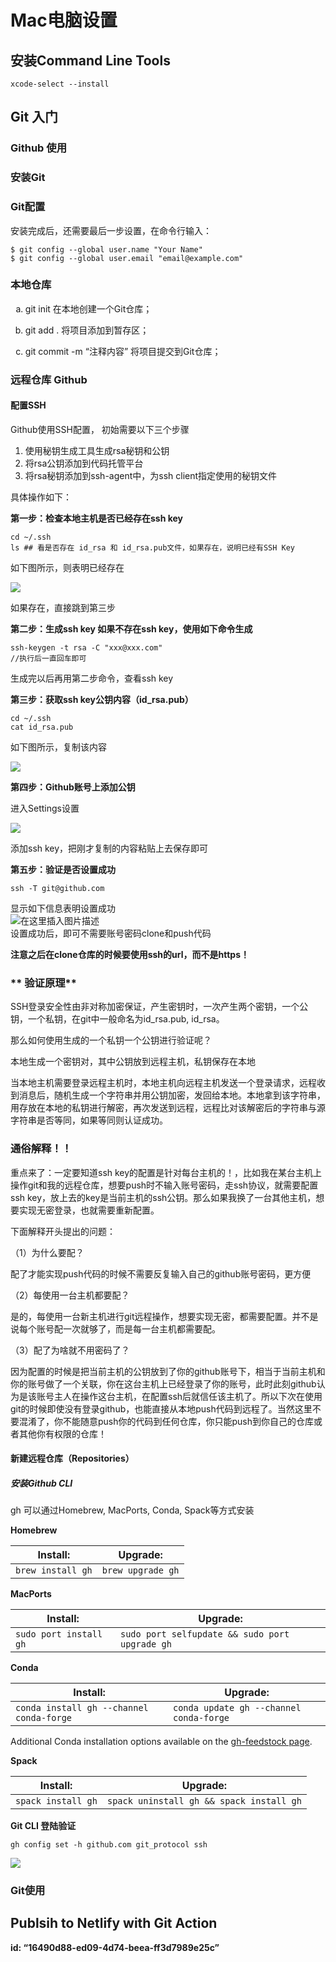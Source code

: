 # Mac电脑设置

## 安装Command Line Tools

`xcode-select --install`

## Git 入门

### Github 使用



### 安装Git

### Git配置

安装完成后，还需要最后一步设置，在命令行输入：

    $ git config --global user.name "Your Name"
    $ git config --global user.email "email@example.com"
### 本地仓库

a. git init 在本地创建一个Git仓库；

b. git add . 将项目添加到暂存区；

c. git commit -m "注释内容" 将项目提交到Git仓库；


### 远程仓库 Github

#### 配置SSH

Github使用SSH配置， 初始需要以下三个步骤

1.  使用秘钥生成工具生成rsa秘钥和公钥
2.  将rsa公钥添加到代码托管平台
3.  将rsa秘钥添加到ssh-agent中，为ssh client指定使用的秘钥文件

具体操作如下：

**第一步：检查本地主机是否已经存在ssh key**

    cd ~/.ssh
    ls ## 看是否存在 id_rsa 和 id_rsa.pub文件，如果存在，说明已经有SSH Key

如下图所示，则表明已经存在

![](https://img-blog.csdnimg.cn/20210630110100210.png)

如果存在，直接跳到第三步

**第二步：生成ssh key 如果不存在ssh key，使用如下命令生成**

    ssh-keygen -t rsa -C "xxx@xxx.com"
    //执行后一直回车即可

生成完以后再用第二步命令，查看ssh key

**第三步：获取ssh key公钥内容（id_rsa.pub）**

    cd ~/.ssh
    cat id_rsa.pub

如下图所示，复制该内容

![](https://img-blog.csdnimg.cn/20210630110507976.png)

**第四步：Github账号上添加公钥**

进入Settings设置

![](https://img-blog.csdnimg.cn/20210630110629268.png)

添加ssh key，把刚才复制的内容粘贴上去保存即可

**第五步：验证是否设置成功**

`ssh -T git@github.com`

显示如下信息表明设置成功\
![在这里插入图片描述](https://img-blog.csdnimg.cn/20210630111024188.png){alt="在这里插入图片描述"}\
设置成功后，即可不需要账号密码clone和push代码

**注意之后在clone仓库的时候要使用ssh的url，而不是https！**

### \*\* 验证原理\*\*

SSH登录安全性由非对称加密保证，产生密钥时，一次产生两个密钥，一个公钥，一个私钥，在git中一般命名为id_rsa.pub, id_rsa。

那么如何使用生成的一个私钥一个公钥进行验证呢？

本地生成一个密钥对，其中公钥放到远程主机，私钥保存在本地

当本地主机需要登录远程主机时，本地主机向远程主机发送一个登录请求，远程收到消息后，随机生成一个字符串并用公钥加密，发回给本地。本地拿到该字符串，用存放在本地的私钥进行解密，再次发送到远程，远程比对该解密后的字符串与源字符串是否等同，如果等同则认证成功。

### **通俗解释！！**

重点来了：一定要知道ssh key的配置是针对每台主机的！，比如我在某台主机上操作git和我的远程仓库，想要push时不输入账号密码，走ssh协议，就需要配置ssh key，放上去的key是当前主机的ssh公钥。那么如果我换了一台其他主机，想要实现无密登录，也就需要重新配置。

下面解释开头提出的问题：

（1）为什么要配？

配了才能实现push代码的时候不需要反复输入自己的github账号密码，更方便

（2）每使用一台主机都要配？

是的，每使用一台新主机进行git远程操作，想要实现无密，都需要配置。并不是说每个账号配一次就够了，而是每一台主机都需要配。

（3）配了为啥就不用密码了？

因为配置的时候是把当前主机的公钥放到了你的github账号下，相当于当前主机和你的账号做了一个关联，你在这台主机上已经登录了你的账号，此时此刻github认为是该账号主人在操作这台主机，在配置ssh后就信任该主机了。所以下次在使用git的时候即使没有登录github，也能直接从本地push代码到远程了。当然这里不要混淆了，你不能随意push你的代码到任何仓库，你只能push到你自己的仓库或者其他你有权限的仓库！

#### 新建远程仓库（Repositories）

##### 安装Github CLI

gh 可以通过Homebrew, MacPorts, Conda, Spack等方式安装

**Homebrew**

| Install:          | Upgrade:          |
|-------------------|-------------------|
| `brew install gh` | `brew upgrade gh` |

**MacPorts**

| Install:               | Upgrade:                                       |
|------------------------|------------------------------------------------|
| `sudo port install gh` | `sudo port selfupdate && sudo port upgrade gh` |

**Conda**

| Install:                                 | Upgrade:                                |
|------------------------------------|------------------------------------|
| `conda install gh --channel conda-forge` | `conda update gh --channel conda-forge` |

Additional Conda installation options available on the [gh-feedstock page](https://github.com/conda-forge/gh-feedstock#installing-gh).

**Spack**

| Install:           | Upgrade:                                 |
|--------------------|------------------------------------------|
| `spack install gh` | `spack uninstall gh && spack install gh` |

**Git CLI 登陆验证**

```gh config set -h github.com git_protocol ssh```

![](images/Screenshot%202023-01-23%20at%2012.27.57.png)



### Git使用



## Publsih to Netlify with Git Action

**
id: "16490d88-ed09-4d74-beea-ff3d7989e25c"
**
